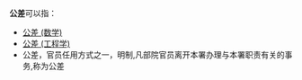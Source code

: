 '''公差'''可以指：
*[[公差_(数学)|公差 (数学)]]
*[[公差_(工程学)|公差 (工程学)]]
*公差，官员任用方式之一，明制,凡部院官员离开本署办理与本署职责有关的事务,称为公差

{{Disambig|cat=二字消歧义}}